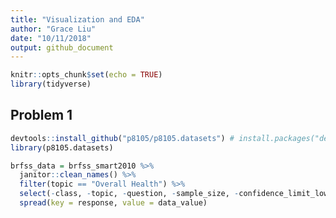 ```yaml
---
title: "Visualization and EDA"
author: "Grace Liu"
date: "10/11/2018"
output: github_document
---
```


```r
knitr::opts_chunk$set(echo = TRUE)
library(tidyverse)
```

## Problem 1

```r
devtools::install_github("p8105/p8105.datasets") # install.packages("devtools")
library(p8105.datasets)

brfss_data = brfss_smart2010 %>% 
  janitor::clean_names() %>% 
  filter(topic == "Overall Health") %>% 
  select(-class, -topic, -question, -sample_size, -confidence_limit_low:-geo_location) %>% 
  spread(key = response, value = data_value)
```

